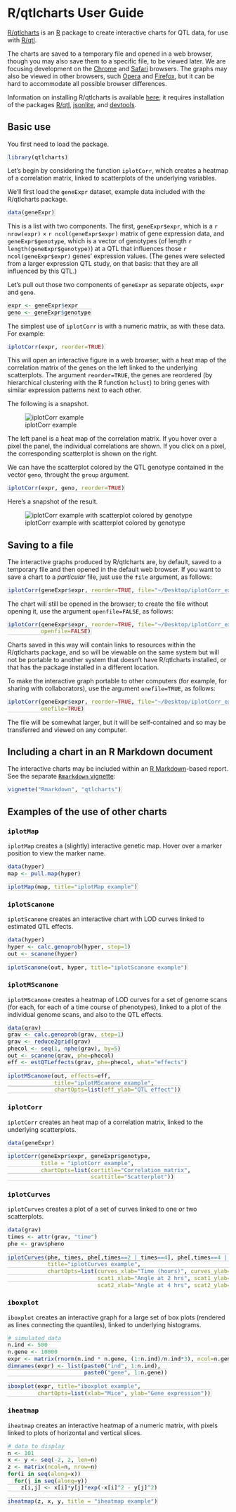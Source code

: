 %\VignetteEngine{knitr::knitr}
%\VignetteIndexEntry{R/qtlcharts User Guide}

# R/qtlcharts User Guide

[R/qtlcharts](http://kbroman.github.io/qtlcharts) is an
[R](http://www.r-project.org) package to create interactive charts for
QTL data, for use with [R/qtl](http://www.rqtl.org). 

The charts are saved to a temporary file and opened in a web browser,
though you may also save them to a specific file, to be viewed later.
We are focusing development on the
[Chrome](http://www.google.com/chrome/browser) and
[Safari](https://www.apple.com/safari/) browsers. The graphs may also
be viewed in other browsers, such [Opera](http://www.opera.com/) and
[Firefox](http://www.mozilla.org/en-US/firefox/new/), but it can be
hard to accommodate all possible browser differences.

Information on installing R/qtlcharts is available
[here](http://kbroman.github.io/qtlcharts/pages/installation.html); it
requires installation of the packages [R/qtl](http://www.rqtl.org),
[jsonlite](http://cran.r-project.org/web/packages/jsonlite/), and
[devtools](https://github.com/hadley/devtools).

## Basic use

You first need to load the package.

```r
library(qtlcharts)
```

Let's begin by considering the function `iplotCorr`, which creates
a heatmap of a correlation matrix, linked to scatterplots of the
underlying variables.

We'll first load the `geneExpr` dataset, example data included with
the R/qtlcharts package.

```r
data(geneExpr)
```

This is a list with two components. The first, `geneExpr$expr`, which is a
`r nrow(expr)` &times; `r ncol(geneExpr$expr)` matrix of gene
expression data, and `geneExpr$genotype`, which is a vector of
genotypes (of length `r length(geneExpr$genotype)`) at a QTL that
influences those `r ncol(geneExpr$expr)` genes' expression
values. (The genes were selected from a larger expression QTL study,
on that basis: that they are all influenced by this QTL.)

Let's pull out those two components of `geneExpr` as separate objects,
`expr` and `geno`.

```r
expr <- geneExpr$expr
geno <- geneExpr$genotype
```

The simplest use of `iplotCorr` is with a numeric matrix, as with
these data. For example:

```r
iplotCorr(expr, reorder=TRUE)
```

This will open an interactive figure in a web browser, with a heat map
of the correlation matrix of the genes on the left linked to
the underlying scatterplots. The argument `reorder=TRUE`, the genes
are reordered (by hierarchical clustering with the R function
`hclust`) to bring genes with similar expression patterns next to each
other.

The following is a snapshot.

![iplotCorr example](Figs/iplotCorr1.png)

The left panel is a heat map of the correlation matrix. If you hover
over a pixel the panel, the individual correlations are shown. If you
click on a pixel, the corresponding scatterplot is shown on the right.

We can have the scatterplot colored by the QTL genotype contained in
the vector `geno`, throught the `group` argument.

```r
iplotCorr(expr, geno, reorder=TRUE)
```

Here's a snapshot of the result.

![iplotCorr example with scatterplot colored by genotype](Figs/iplotCorr2.png)


## Saving to a file

The interactive graphs produced by R/qtlcharts are, by default, saved
to a temporary file and then opened in the default web browser. If you
want to save a chart to a _particular_ file, just use the `file`
argument, as follows:

```r
iplotCorr(geneExpr$expr, reorder=TRUE, file="~/Desktop/iplotCorr_example.html")
```

The chart will still be opened in the browser; to create the file
without opening it, use the argument `openfile=FALSE`, as follows:

```r
iplotCorr(geneExpr$expr, reorder=TRUE, file="~/Desktop/iplotCorr_example.html",
          openfile=FALSE)
```

Charts saved in this way will contain links to resources within the
R/qtlcharts package, and so will be viewable on the same system but
will not be portable to another system that doesn't have R/qtlcharts
installed, or that has the package installed in a different location.

To make the interactive graph portable to other computers (for
example, for sharing with collaborators), use the argument
`onefile=TRUE`, as follows:

```r
iplotCorr(geneExpr$expr, reorder=TRUE, file="~/Desktop/iplotCorr_example.html",
          onefile=TRUE)
```

The file will be somewhat larger, but it will be self-contained and so
may be transferred and viewed on any computer.


## Including a chart in an R Markdown document

The interactive charts may be included within an
[R Markdown](https://www.rstudio.com/ide/docs/r_markdown)-based
report. See the separate [`Rmarkdown` vignette](http://kbroman.github.io/qtlcharts/assets/vignettes/Rmarkdown.html):

```r
vignette("Rmarkdown", "qtlcharts")
```




## Examples of the use of other charts

### `iplotMap`

`iplotMap` creates a (slightly) interactive genetic map. Hover over a
marker position to view the marker name.

```r
data(hyper)
map <- pull.map(hyper)

iplotMap(map, title="iplotMap example")
```

### `iplotScanone`

`iplotScanone` creates an interactive chart with LOD
curves linked to estimated QTL effects.


```r
data(hyper)
hyper <- calc.genoprob(hyper, step=1)
out <- scanone(hyper)

iplotScanone(out, hyper, title="iplotScanone example")
```

### `iplotMScanone`

`iplotMScanone` creates a heatmap of LOD curves for a set of genome
scans (for each, for each of a time course of phenotypes), linked to a
plot of the individual genome scans, and also to the QTL effects.

```r
data(grav)
grav <- calc.genoprob(grav, step=1)
grav <- reduce2grid(grav)
phecol <- seq(1, nphe(grav), by=5)
out <- scanone(grav, phe=phecol)
eff <- estQTLeffects(grav, phe=phecol, what="effects")

iplotMScanone(out, effects=eff,
              title="iplotMScanone example",
              chartOpts=list(eff_ylab="QTL effect"))
```


### `iplotCorr`

`iplotCorr` creates an heat map of a correlation matrix, linked to the
underlying scatterplots.

```r
data(geneExpr)

iplotCorr(geneExpr$expr, geneExpr$genotype,
          title = "iplotCorr example",
          chartOpts=list(cortitle="Correlation matrix",
                         scattitle="Scatterplot"))
```


### `iplotCurves`

`iplotCurves` creates a plot of a set of curves linked to one or two
scatterplots.

```r
data(grav)
times <- attr(grav, "time")
phe <- grav$pheno

iplotCurves(phe, times, phe[,times==2 | times==4], phe[,times==4 | times==6],
            title="iplotCurves example",
            chartOpts=list(curves_xlab="Time (hours)", curves_ylab="Root tip angle (degrees)",
                           scat1_xlab="Angle at 2 hrs", scat1_ylab="Angle at 4 hrs",
                           scat2_xlab="Angle at 4 hrs", scat2_ylab="Angle at 6 hrs"))
```

### `iboxplot`

`iboxplot` creates an interactive graph for a large set of box plots
(rendered as lines connecting the quantiles), linked to underlying
histograms.

```r
# simulated data
n.ind <- 500
n.gene <- 10000
expr <- matrix(rnorm(n.ind * n.gene, (1:n.ind)/n.ind*3), ncol=n.gene)
dimnames(expr) <- list(paste0("ind", 1:n.ind),
                       paste0("gene", 1:n.gene))

iboxplot(expr, title="iboxplot example",
         chartOpts=list(xlab="Mice", ylab="Gene expression"))
```

### `iheatmap`

`iheatmap` creates an interactive heatmap of a numeric matrix, with
pixels linked to plots of horizontal and vertical slices.

```r
# data to display
n <- 101
x <- y <- seq(-2, 2, len=n)
z <- matrix(ncol=n, nrow=n)
for(i in seq(along=x))
  for(j in seq(along=y))
    z[i,j] <- x[i]*y[j]*exp(-x[i]^2 - y[j]^2)

iheatmap(z, x, y, title = "iheatmap example")
```




<style type="text/css">
body {
    margin-left: 100px;
}
code {
    padding: 0;
    font-size: 90%;
    color: black;
    background-color: white;
    border: 0px solid white;
}
pre code {
    border: 1px solid #ccc;    
}
</style>
